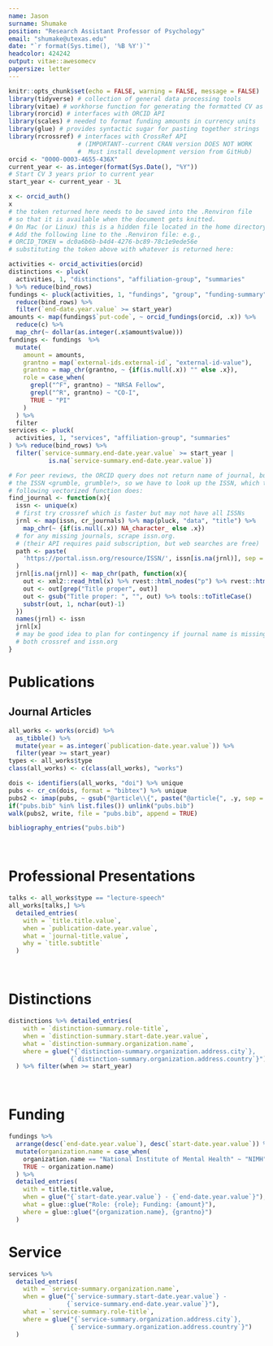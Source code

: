 ```yaml
---
name: Jason
surname: Shumake
position: "Research Assistant Professor of Psychology"
email: "shumake@utexas.edu"
date: "`r format(Sys.time(), '%B %Y')`"
headcolor: 424242
output: vitae::awesomecv
papersize: letter
---
```


```r
knitr::opts_chunk$set(echo = FALSE, warning = FALSE, message = FALSE)
library(tidyverse) # collection of general data processing tools
library(vitae) # workhorse function for generating the formatted CV as PDF
library(rorcid) # interfaces with ORCID API
library(scales) # needed to format funding amounts in currency units
library(glue) # provides syntactic sugar for pasting together strings
library(rcrossref) # interfaces with CrossRef API 
                   # (IMPORTANT--current CRAN version DOES NOT WORK
                   #  Must install development version from GitHub)
orcid <- "0000-0003-4655-436X"
current_year <- as.integer(format(Sys.Date(), "%Y"))
# Start CV 3 years prior to current year
start_year <- current_year - 3L
```

```r
x <- orcid_auth()
x
# the token returned here needs to be saved into the .Renviron file
# so that it is available when the document gets knitted.
# On Mac (or Linux) this is a hidden file located in the home directory.
# Add the following line to the .Renviron file: e.g.,
# ORCID_TOKEN = dc0a6b6b-b4d4-4276-bc89-78c1e9ede56e
# substituting the token above with whatever is returned here:
```

```r
activities <- orcid_activities(orcid)
distinctions <- pluck(
  activities, 1, "distinctions", "affiliation-group", "summaries"
) %>% reduce(bind_rows)
fundings <- pluck(activities, 1, "fundings", "group", "funding-summary") %>%
  reduce(bind_rows) %>%
  filter(`end-date.year.value` >= start_year)
amounts <- map(fundings$`put-code`, ~ orcid_fundings(orcid, .x)) %>% 
  reduce(c) %>%
  map_chr(~ dollar(as.integer(.x$amount$value)))
fundings <- fundings  %>%
  mutate(
    amount = amounts,
    grantno = map(`external-ids.external-id`, "external-id-value"),
    grantno = map_chr(grantno, ~ {if(is.null(.x)) "" else .x}),
    role = case_when(
      grepl("^F", grantno) ~ "NRSA Fellow",
      grepl("^R", grantno) ~ "CO-I",
      TRUE ~ "PI"
    )
  ) %>%
  filter
services <- pluck(
  activities, 1, "services", "affiliation-group", "summaries"
) %>% reduce(bind_rows) %>%
  filter(`service-summary.end-date.year.value` >= start_year | 
           is.na(`service-summary.end-date.year.value`))

# For peer reviews, the ORCID query does not return name of journal, but rather
# the ISSN <grumble, grumble!>, so we have to look up the ISSN, which the 
# following vectorized function does:
find_journal <- function(x){
  issn <- unique(x)
  # first try crossref which is faster but may not have all ISSNs
  jrnl <- map(issn, cr_journals) %>% map(pluck, "data", "title") %>%
    map_chr(~ {if(is.null(.x)) NA_character_ else .x})
  # for any missing journals, scrape issn.org. 
  # (their API requires paid subscription, but web searches are free)
  path <- paste(
    'https://portal.issn.org/resource/ISSN/', issn[is.na(jrnl)], sep = ''
  )
  jrnl[is.na(jrnl)] <- map_chr(path, function(x){
    out <- xml2::read_html(x) %>% rvest::html_nodes("p") %>% rvest::html_text()
    out <- out[grep("Title proper", out)]
    out <- gsub("Title proper: ", "", out) %>% tools::toTitleCase()
    substr(out, 1, nchar(out)-1)
  })
  names(jrnl) <- issn
  jrnl[x]
  # may be good idea to plan for contingency if journal name is missing from
  # both crossref and issn.org
}
```


# Publications

## Journal Articles

```r
all_works <- works(orcid) %>% 
  as_tibble() %>%
  mutate(year = as.integer(`publication-date.year.value`)) %>%
  filter(year >= start_year)
types <- all_works$type
class(all_works) <- c(class(all_works), "works")
```

```r
dois <- identifiers(all_works, "doi") %>% unique
pubs <- cr_cn(dois, format = "bibtex") %>% unique
pubs2 <- imap(pubs, ~ gsub("@article\\{", paste("@article{", .y, sep = ""), .x))
if("pubs.bib" %in% list.files()) unlink("pubs.bib")
walk(pubs2, write, file = "pubs.bib", append = TRUE)
```

```r
bibliography_entries("pubs.bib")
```

&nbsp;

# Professional Presentations

```r
talks <- all_works$type == "lecture-speech"
all_works[talks,] %>%
  detailed_entries(
    with = `title.title.value`,
    when = `publication-date.year.value`,
    what = `journal-title.value`,
    why = `title.subtitle`
  )
```

&nbsp;

# Distinctions

```r
distinctions %>% detailed_entries(
    with = `distinction-summary.role-title`,
    when = `distinction-summary.start-date.year.value`,
    what = `distinction-summary.organization.name`,
    where = glue("{`distinction-summary.organization.address.city`}, 
                 {`distinction-summary.organization.address.country`}")
  ) %>% filter(when >= start_year)
```

&nbsp;


# Funding

```r
fundings %>%
  arrange(desc(`end-date.year.value`), desc(`start-date.year.value`)) %>%
  mutate(organization.name = case_when(
    organization.name == "National Institute of Mental Health" ~ "NIMH",
    TRUE ~ organization.name)
  ) %>%
  detailed_entries(
    with = title.title.value,
    when = glue("{`start-date.year.value`} - {`end-date.year.value`}"),
    what = glue::glue("Role: {role}; Funding: {amount}"),
    where = glue::glue("{organization.name}, {grantno}")
  )
```

# Service

```r
services %>%
  detailed_entries(
    with = `service-summary.organization.name`,
    when = glue("{`service-summary.start-date.year.value`} -
                {`service-summary.end-date.year.value`}"),
    what = `service-summary.role-title`,
    where = glue("{`service-summary.organization.address.city`}, 
                 {`service-summary.organization.address.country`}")
  )
```



